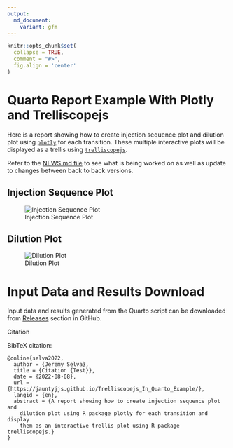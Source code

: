 ```yaml
---
output:
  md_document:
    variant: gfm
---
```


```r
knitr::opts_chunk$set(
  collapse = TRUE,
  comment = "#>",
  fig.align = 'center'
)
```

# Quarto Report Example With Plotly and Trelliscopejs

Here is a report showing how to create injection sequence plot and dilution plot using [`plotly`](https://plotly.com/r/) for each transition. These multiple interactive plots will be displayed as a trellis using [`trelliscopejs`](https://hafen.github.io/trelliscopejs/).

Refer to the [NEWS.md file](https://github.com/JauntyJJS/Trelliscopejs_In_Quarto_Example/blob/main/NEWS.md) to see what is being worked on as well as update to changes between back to back versions.


## Injection Sequence Plot

![Injection Sequence Plot](images/Injection_Sequence.JPG){fig-alt="An injection sequence plot."}

## Dilution Plot

![Dilution Plot](images/Dilution_Plot.JPG){fig-alt="A dilution plot."}


# Input Data and Results Download

Input data and results generated from the Quarto script can be downloaded from [Releases](https://github.com/JauntyJJS/Trelliscopejs_In_Quarto_Example/releases) section in GitHub.

Citation

BibTeX citation:

```
@online{selva2022,
  author = {Jeremy Selva},
  title = {Citation {Test}},
  date = {2022-08-08},
  url = {https://jauntyjjs.github.io/Trelliscopejs_In_Quarto_Example/},
  langid = {en},
  abstract = {A report showing how to create injection sequence plot and
    dilution plot using R package plotly for each transition and display
    them as an interactive trellis plot using R package trelliscopejs.}
}
```

